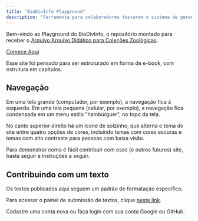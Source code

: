 ```yaml
---
title: "BioDivInfo Playground"
description: "Ferramenta para colaboradores testarem o sistema de gerenciamento de conteúdo usado no Arquivo."
---
```


Bem-vindo ao Playground do BioDivInfo, o repositório montado para receber o [Arquivo Arquivo Didático para Coleções Zoológicas](http://biodivinfo.github.io/).

[Comece Aqui](/comece)

Esse site foi pensado para ser estruturado em forma de e-book, com estrutura em capítulos.

## Navegação

Em uma tela grande (computador, por exemplo), a navegação fica à esquerda. Em uma tela pequena (celular, por exemplo), a navegação fica condensada em um menu estilo "hambúrguer", no topo da tela.

No canto superior direito há um ícone de solzinho, que alterna o tema do site entre quatro opções de cores, incluindo temas com cores escuras e temas com alto contraste para pessoas com baixa visão.

Para demonstrar como é fácil contribuir com esse (e outros futuros) site, basta seguir a instruções a seguir.

## Contribuindo com um texto

Os textos publicados aqui seguem um padrão de formatação específico.

Para acessar o painel de submissão de textos, clique [neste link]().

Cadastre uma conta nova ou faça login com sua conta Google ou GitHub.